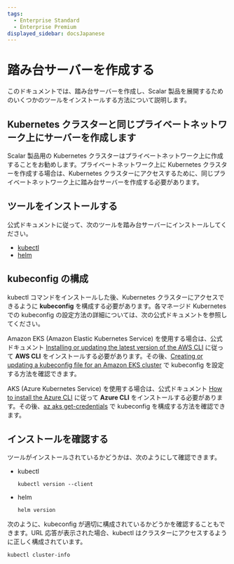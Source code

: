 ```yaml
---
tags:
  - Enterprise Standard
  - Enterprise Premium
displayed_sidebar: docsJapanese
---
```


# 踏み台サーバーを作成する


<TranslationBanner />

このドキュメントでは、踏み台サーバーを作成し、Scalar 製品を展開するためのいくつかのツールをインストールする方法について説明します。

## Kubernetes クラスターと同じプライベートネットワーク上にサーバーを作成します

Scalar 製品用の Kubernetes クラスターはプライベートネットワーク上に作成することをお勧めします。プライベートネットワーク上に Kubernetes クラスターを作成する場合は、Kubernetes クラスターにアクセスするために、同じプライベートネットワーク上に踏み台サーバーを作成する必要があります。

## ツールをインストールする

公式ドキュメントに従って、次のツールを踏み台サーバーにインストールしてください。

* [kubectl](https://kubernetes.io/docs/tasks/tools/#kubectl)
* [helm](https://helm.sh/docs/intro/install/)

## kubeconfig の構成

kubectl コマンドをインストールした後、Kubernetes クラスターにアクセスできるように **kubeconfig** を構成する必要があります。各マネージド Kubernetes での kubeconfig の設定方法の詳細については、次の公式ドキュメントを参照してください。

Amazon EKS (Amazon Elastic Kubernetes Service) を使用する場合は、公式ドキュメント [Installing or updating the latest version of the AWS CLI](https://docs.aws.amazon.com/cli/latest/userguide/getting-started-install.html) に従って **AWS CLI** をインストールする必要があります。その後、[Creating or updating a kubeconfig file for an Amazon EKS cluster](https://docs.aws.amazon.com/eks/latest/userguide/create-kubeconfig.html) で kubeconfig を設定する方法を確認できます。

AKS (Azure Kubernetes Service) を使用する場合は、公式ドキュメント [How to install the Azure CLI](https://learn.microsoft.com/en-us/cli/azure/install-azure-cli) に従って **Azure CLI** をインストールする必要があります。その後、[az aks get-credentials](https://learn.microsoft.com/en-us/cli/azure/aks?view=azure-cli-latest#az-aks-get-credentials) で kubeconfig を構成する方法を確認できます。

## インストールを確認する

ツールがインストールされているかどうかは、次のようにして確認できます。

* kubectl
  ```console
  kubectl version --client
  ```
* helm
  ```console
  helm version
  ```

次のように、kubeconfig が適切に構成されているかどうかを確認することもできます。URL 応答が表示された場合、kubectl はクラスターにアクセスするように正しく構成されています。
```console
kubectl cluster-info
```
